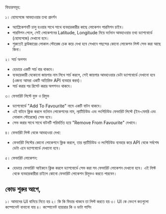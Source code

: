 ফিচারসমূহ:

১। হোমপেজে আবহাওয়ার তথ্য প্রদর্শন

- অ্যাপ্লিকেশনটি চালু হওয়ার সাথে সাথে ব্যবহারকারীর কাছে লোকেশন পারমিশন চাইব।
- পারমিশন পেলে, সেই লোকেশনের Latitude, Longitude নিয়ে বর্তমান আবহাওয়ার তথ্য ড্যাশবোর্ডে (হোমপেজে) দেখানো হবে।
- শুরুতেই ব্রাউজারের লোকাল স্টোরেজ চেক করে দেখা হবে সেখানে পছন্দের কোনো লোকেশন লিস্ট সেভ করা আছে কিনা।

২। সার্চ অপশন

- হেডারে একটি সার্চ বার থাকবে।
- ব্যবহারকারী যেকোনো জায়গার নাম লিখে সার্চ করলে, সেই জায়গার আবহাওয়ার ডেটা ড্যাশবোর্ডে দেখানো হবে (এজন্য আমরা একটি অতিরিক্ত API ব্যবহার করব)।
- সার্চ করার পর রিসেট করার অপশনও থাকবে।

৩। ফেভারিট লিস্টে যুক্ত ও রিমুভ

- ড্যাশবোর্ডে "Add To Favourite" নামে একটি বাটন থাকবে।
- এই বাটনে ক্লিক করলে বর্তমান লোকেশনের নাম, ল্যাটিচিউড এবং লংগিচিউড ফেভারিট লিস্টে (ইন-মেমরি এবং লোকাল স্টোরেজে) সেভ হবে।
- সেভ করার সাথে সাথে বাটনটি পরিবর্তিত হয়ে "Remove From Favourite" দেখাবে।

৪। ফেভারিট লিস্ট থেকে আবহাওয়া দেখা:

- ফেভারিট লিস্টের কোনো লোকেশনে ক্লিক করলে, তার ল্যাটিচিউড ও লংগিচিউড ব্যবহার করে API থেকে সর্বশেষ ডেটা এনে ড্যাশবোর্ডে দেখানো হবে।

৫। ফেভারিট লোকেশন:

- হেডারে ফেভারিট আইকনে ক্লিক করলে ড্যাশবোর্ডে সেভ করা সব ফেভারিট লোকেশন দেখানো হবে।
  এই লিস্ট থেকে ব্যবহারকারীরা চাইলে কোনো ফেভারিট লোকেশন রিমুভও করতে পারবেন।

## কোড শুরুর আগে,

১। আমাদের UI বানিয়ে নিতে হয়
২। কি কি ফিচার থাকবে তা লিস্ট করতে হয়
৩। UI কে ভেংগে কতগুলো কম্পোনেন্ট বানানো যায়
৪। কম্পোনেন্ট হায়ারার কি ও ডাটা পাসিং
